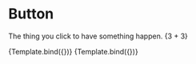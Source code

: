 
<Meta title="MDX/Button" component={Button} />


# Button

The thing you click to have something happen. {3 + 3}

<Canvas>
    <Story name="Something" args={{label: 'Hi'}}>
        {Template.bind({})}
    </Story>
    <Story name="Another" args={{label: 'Hi', primary: true }}>
        {Template.bind({})}
    </Story>
</Canvas>

<Story id="example-page--logged-in"/>